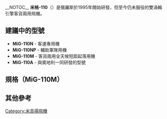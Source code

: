 __NOTOC__
'''米格-110'''（{{lang-ru|МиГ-110}}）是俄羅斯於1995年開始研發，但至今仍未服役的雙渦輪引擎客貨兩用飛機。

==建議中的型號==
* '''MiG-110N''' - 客運專用機
* '''MiG-110NP''' - 輔助軍隊用機
* '''MiG-110M''' - 客貨兩用全天候短距起落用機
* '''MiG-110A''' - 與奧地利一同研發的型號

==規格（MiG-110M）==

{{aircraft specifications
|plane or copter?=plane
|jet or prop?=prop
|crew=2
|capacity=49<br>
* '''載貨量'''：5,500 kg (12,000 [[pound_(mass)|lb]])
|length main=18.9 m
|length alt=62 ft 0 in
|span main=25.0 m
|span alt=82 ft 0 in
|height main=5.4 m
|height alt=18 ft
|area main= m²
|area alt= ft²
|empty weight main= kg
|empty weight alt= lb
|loaded weight main= kg
|loaded weight alt= lb
|useful load main=
|useful load alt=
|max takeoff weight main=18,000 kg
|max takeoff weight alt=40,000 lb
|number of props=2
|engine (prop)=[[普拉特·惠特尼加拿大公司|普拉特·惠特尼加拿大公司]][[PW127|PW127]]C
|type of prop=[[turboprop|turboprop]]s
|power main=1,846 kW
|power alt=2,475 [[horsepower|hp]]
|max speed main= 500 km/h
|max speed alt= 270 [[knot_(speed)|kn]], 308 mph
|cruise speed main=
|cruise speed alt=
|stall speed main=
|stall speed alt=
|never exceed speed main=
|never exceed speed alt=
|range main=3,710 km
|range alt=2,000 [[nautical_mile|nmi]], 2,310 mi
|ceiling main= m
|ceiling alt= ft
|climb rate main= m/s
|climb rate alt= ft/min
|loading main= kg/m²
|loading alt= lb/ft²
|power/mass main= W/kg
|power/mass alt= hp/lb
}}

== 其他參考 ==

{{Mikoyan aircraft}}

[[Category:米高揚飛機|Category:米高揚飛機]]